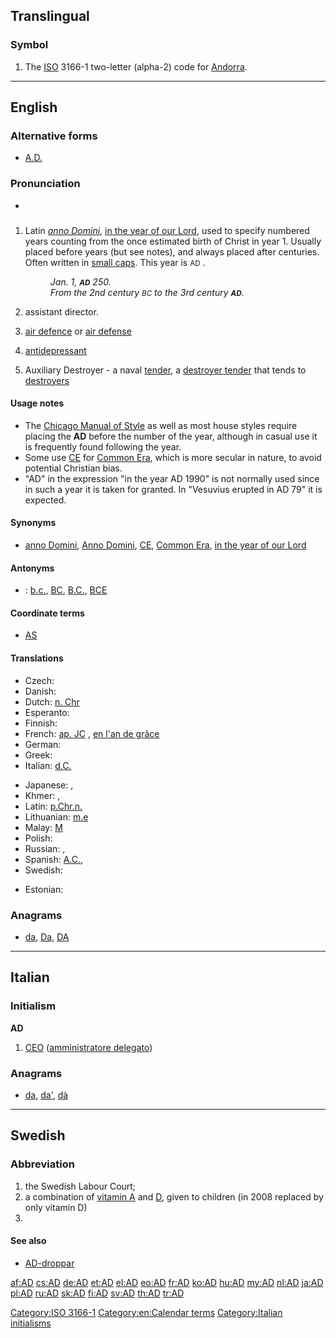 {{also|Appendix:Variations of "ad"}}
==Translingual==

===Symbol===
{{head|mul|symbol}}

# The [[ISO]] 3166-1 two-letter (alpha-2) code for [[Andorra]].

[[Category:ISO 3166-1]]

----

==English==

===Alternative forms===
* [[A.D.]]

===Pronunciation===
* {{audio|En-us-AD.ogg|audio (US)}}

==={{initialism-old|en}}===
{{head|en|initialism|head=AD}}

# Latin ''[[anno Domini]]'', [[in the year of our Lord]], used to specify numbered years counting from the once estimated birth of Christ in year 1. Usually placed before years (but see notes), and always placed after centuries. Often written in [[small caps]]. This year is <small>AD</small> {{CURRENTYEAR}}.
#: ''Jan. 1, '''<small>AD</small>''' 250.''
#: ''From the 2nd century <small>BC</small> to the 3rd century '''<small>AD</small>'''.''
# assistant director.
# {{military}} [[air defence]] or [[air defense]]
# [[antidepressant]]
# {{US|Navy}} Auxiliary Destroyer - a naval [[tender]], a [[destroyer tender]] that tends to [[destroyer]]s

====Usage notes====
* The [[w:Chicago Manual of Style|Chicago Manual of Style]] as well as most house styles require placing the '''AD''' before the number of the year, although in casual use it is frequently found following the year.
* Some use [[CE]] for [[Common Era]], which is more secular in nature, to avoid potential Christian bias.
* "AD" in the expression "in the year AD 1990" is not normally used since in such a year it is taken for granted. In "Vesuvius erupted in AD 79" it is expected.

====Synonyms====
* {{sense|anno Domini}} [[anno Domini]], [[Anno Domini]], [[CE]], [[Common Era]], [[in the year of our Lord]]

====Antonyms====
* {{sense|anno Domini}}: [[b.c.]], [[BC]], [[B.C.]], [[BCE]]

====Coordinate terms====
* {{sense|destroyer tender}} [[AS]]

====Translations====
{{trans-top|anno Domini}}
* Czech: {{t-|cs|A. D.}}
* Danish: {{t-|da|e.Kr.}} {{gloss|efter Kristus}}
* Dutch: [[n. Chr]] {{gloss|na Christus}}
* Esperanto: {{t+|eo|p.K.}}
* Finnish: {{t+|fi|jKr.}} {{gloss|jälkeen Kristuksen}}
* French: [[ap. JC]] {{gloss|après Jésus-Christ}}, [[en l'an de grâce]] {{qualifier|archaic}}
* German: {{t+|de|n. Chr.}} {{gloss|nach Christus}}
* Greek: {{t+|el|μ.Χ.|sc=Grek}}
* Italian: [[d.C.]] {{gloss|dopo Cristo}}
{{trans-mid}}
* Japanese: {{t|ja|西暦|tr=seireki}}, {{t|ja|紀元|tr=kigen}}
* Khmer: {{t+|km|គ.ស.|tr=kɔɔ sɑɑ|sc=Khmr}}, {{t-|km|គ្រិស្តសករាជ​|tr=krɨh sa’kraac|sc=Khmr}}
* Latin: [[p.Chr.n.]] {{gloss|post Christum natum}}
* Lithuanian: [[m.e]] {{f}}
* Malay: [[M]] {{gloss|Masihi}}
* Polish: {{t+|pl|n.e.}}
* Russian: {{t-|ru|после Р. Хр.|tr=pósle Roždestvá Xristóva}}, {{t-|ru|н. э.|tr=nášej éry}}
* Spanish: [[A.C.]], {{gloss|Año de Cristo}}
* Swedish: {{t+|sv|e.Kr.}} {{gloss|efter Kristus}}
{{trans-bottom}}

{{trans-top|air defence}}
* Estonian: {{t-|et|õhukaitse}}
{{trans-mid}}
{{trans-bottom}}

===Anagrams===
* [[da#English|da]], [[Da#English|Da]], [[DA#English|DA]]

[[Category:en:Calendar terms]]

----

==Italian==

===Initialism===
'''AD'''

# [[CEO]] ([[amministratore delegato]])

===Anagrams===
* [[da#Italian|da]], [[da'#Italian|da']], [[dà#Italian|dà]]

[[Category:Italian initialisms]]

----

==Swedish==

===Abbreviation===
{{head|sv|abbreviation}}

# the Swedish Labour Court; {{abbreviation of|lang=sv|arbetsdomstolen}}
# a combination of [[vitamin A]] and [[vitamin D|D]], given to children (in 2008 replaced by only vitamin D)
# {{abbreviation of|lang=sv|art director}}

====See also====
* [[AD-droppar]]

[[af:AD]]
[[cs:AD]]
[[de:AD]]
[[et:AD]]
[[el:AD]]
[[eo:AD]]
[[fr:AD]]
[[ko:AD]]
[[hu:AD]]
[[my:AD]]
[[nl:AD]]
[[ja:AD]]
[[pl:AD]]
[[ru:AD]]
[[sk:AD]]
[[fi:AD]]
[[sv:AD]]
[[th:AD]]
[[tr:AD]]